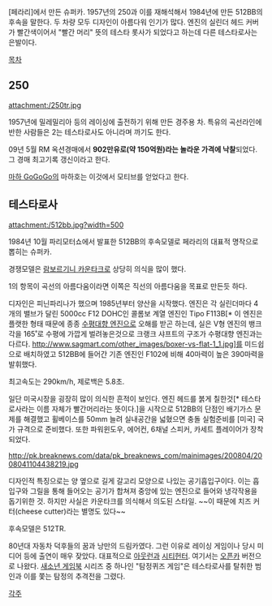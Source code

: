 [페라리]에서 만든 슈퍼카.
1957년의 250과 이를 재해석해서 1984년에 만든 512BB의 후속을 말한다.
두 차량 모두 디자인이 아름다워 인기가 많다.
엔진의 실린더 헤드 커버가 빨간색이어서 "빨간 머리" 뜻의 테스타 롯사가 되었다고 하는데 다른 테스타로사는 은발이다.

[[목차]]

== 250 ==
attachment:/250tr.jpg

1957년에 밀레밀리아 등의 레이싱에 출전하기 위해 만든 경주용 차.
특유의 곡선라인에 반한 사람들은 2는 테스타로사도 아니라며 까기도 한다.

09년 5월 RM 옥션경매에서 '''902만유로(약 150억원)라는 놀라운 가격에 낙찰'''되었다. 그 경매 최고기록 갱신이라고 한다.

[[마하 GoGoGo]]의 마하호는 이것에서 모티브를 얻었다고 한다.

== 테스타로사 ==
attachment:/512bb.jpg?width=500

1984년 10월 파리모터쇼에서 발표한 512BB의 후속모델로 페라리의 대표적 명작으로 뽑히는 슈퍼카.

경쟁모델은 [[람보르기니 카운타크]]로 상당히 의식을 많이 했다. 

1의 항목이 곡선의 아름다움이라면 이쪽은 직선의 아름다움을 목표로 만든듯 하다.

디자인은 피닌파리나가 했으며 1985년부터 양산을 시작했다. 엔진은 각 실린더마다 4개의 밸브가 달린 5000cc F12 DOHC인 콜롬보 계열 엔진인 Tipo F113B[* 이 엔진은 플랫한 형태 때문에 종종 [[수평대향 엔진]]으로 오해를 받곤 하는데, 실은 V형 엔진의 뱅크각을 165˚로 수평에 가깝게 벌려놓은것으로 크랭크 샤프트의 구조가 수평대향 엔진과는 다르다. http://www.sagmart.com/other_images/boxer-vs-flat-1_1.jpg]를 미드쉽으로 배치하였고 512BB에 들어간 기존 엔진인 F102에 비해 40마력이 높은 390마력을 발휘했다.

최고속도는 290km/h, 제로백은 5.8초.

일단 미국시장을 굉장히 많이 의식한 흔적이 보인다. 엔진 헤드를 붉게 칠한것[* 테스타로사라는 이름 자체가 빨간머리라는 뜻이다.]을 시작으로 512BB의 단점인 배기가스 문제를 해결했고 휠베이스를 50mm 늘려 실내공간을 넓혔으면 충돌 실험준비를 [미국] 국가 규격으로 준비했다. 또한 파워윈도우, 에어컨, 6채널 스피커, 카세트 플레이어가 장착되었다.

http://pk.breaknews.com/data/pk_breaknews_com/mainimages/200804/2008041104438219.jpg

디자인적 특징으로는 양 옆으로 길게 갈고리 모양으로 나있는 공기흡입구이다. 이는 흡입구와 그릴을 통해 들어오는 공기가 합쳐져 중앙에 있는 엔진으로 들어와 냉각작용을 돕기위한 것. 하지만 사실은 카운타크를 의식해서 의도된 스타일. ~~이 때문에 치즈 커터(cheese cutter)라는 별명도 있다~~

후속모델은 512TR.

80년대 자동차 덕후들의 꿈과 낭만의 드림카였다. 그런 이유로 레이싱 게임이나 당시 미디어 등에 출연이 매우 잦았다. 대표적으로 [[아웃런]]과 [[시티헌터]]. 여기서는 [[오픈카]] 버전으로 나왔다. [[새소년 게임북]] 시리즈 중 하나인 "탐정퀴즈 게임"은 테스타로사를 탈취한 범인과 이를 쫓는 탐정의 추격전을 그렸다. 

[[각주]]

